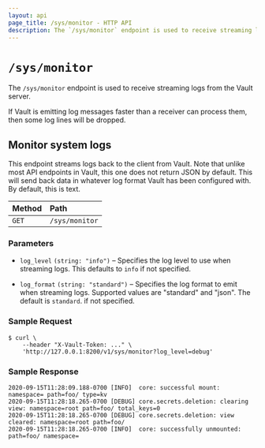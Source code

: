 ```yaml
---
layout: api
page_title: /sys/monitor - HTTP API
description: The `/sys/monitor` endpoint is used to receive streaming logs from the Vault server.
---
```


# `/sys/monitor`

The `/sys/monitor` endpoint is used to receive streaming logs from the Vault server.

If Vault is emitting log messages faster than a receiver can process them, then
some log lines will be dropped.

## Monitor system logs

This endpoint streams logs back to the client from Vault. Note that unlike most API endpoints in Vault, this one
does not return JSON by default. This will send back data in whatever log format Vault has been configured with. By
default, this is text.

| Method | Path           |
| :----- | :------------- |
| `GET`  | `/sys/monitor` |

### Parameters

- `log_level` `(string: "info")` – Specifies the log level to use when streaming logs. This defaults to `info`
  if not specified.

- `log_format` `(string: "standard")` – Specifies the log format to emit when streaming logs. Supported values are "standard" and "json". The default is `standard`.
if not specified.

### Sample Request

```shell-session
$ curl \
    --header "X-Vault-Token: ..." \
    'http://127.0.0.1:8200/v1/sys/monitor?log_level=debug'
```

### Sample Response

```
2020-09-15T11:28:09.188-0700 [INFO]  core: successful mount: namespace= path=foo/ type=kv
2020-09-15T11:28:18.265-0700 [DEBUG] core.secrets.deletion: clearing view: namespace=root path=foo/ total_keys=0
2020-09-15T11:28:18.265-0700 [DEBUG] core.secrets.deletion: view cleared: namespace=root path=foo/
2020-09-15T11:28:18.265-0700 [INFO]  core: successfully unmounted: path=foo/ namespace=
```
